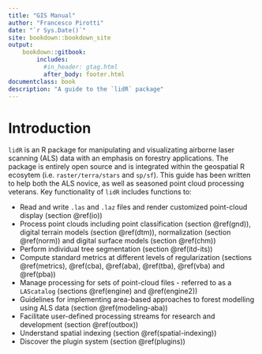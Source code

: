 ```yaml
--- 
title: "GIS Manual"
author: "Francesco Pirotti"
date: "`r Sys.Date()`"
site: bookdown::bookdown_site
output: 
    bookdown::gitbook:
        includes:
          #in_header: gtag.html
          after_body: footer.html
documentclass: book
description: "A guide to the `lidR` package"
---
```



# Introduction

`lidR` is an R package for manipulating and visualizating airborne laser scanning (ALS) data with an emphasis on forestry applications. The package is entirely open source and is integrated within the geospatial R ecosytem (i.e. `raster/terra/stars` and `sp/sf`). This guide has been written to help both the ALS novice, as well as seasoned point cloud processing veterans. Key functionality of `lidR` includes functions to:

* Read and write `.las` and `.laz` files and render customized point-cloud display (section \@ref(io))
* Process point clouds including point classification (section \@ref(gnd)),  digital terrain models (section \@ref(dtm)), normalization (section \@ref(norm)) and digital surface models (section \@ref(chm))
* Perform individual tree segmentation (section \@ref(itd-its))
* Compute standard metrics at different levels of regularization (sections \@ref(metrics), \@ref(cba), \@ref(aba), \@ref(tba), \@ref(vba) and \@ref(pba))
* Manage processing for sets of point-cloud files - referred to as a `LAScatalog` (sections \@ref(engine) and \@ref(engine2))
* Guidelines for implementing area-based approaches to forest modelling using ALS data (section \@ref(modeling-aba))
* Facilitate user-defined processing streams for research and development (section \@ref(outbox))
* Understand spatial indexing (section \@ref(spatial-indexing))
* Discover the plugin system (section \@ref(plugins))
